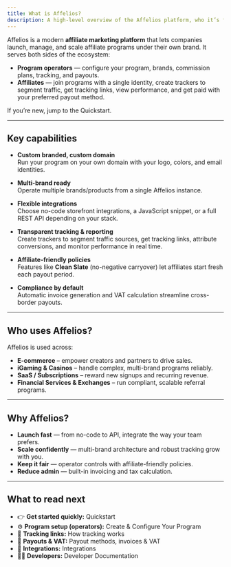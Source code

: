 ```yaml
---
title: What is Affelios?
description: A high-level overview of the Affelios platform, who it’s for, and the core concepts you’ll use day to day.
---
```


Affelios is a modern **affiliate marketing platform** that lets companies launch, manage, and scale affiliate programs under their own brand. It serves both sides of the ecosystem:

- **Program operators** — configure your program, brands, commission plans, tracking, and payouts.
- **Affiliates** — join programs with a single identity, create trackers to segment traffic, get tracking links, view performance, and get paid with your preferred payout method.

<Callout>
If you’re new, jump to the <Link href="/knowledge-base/getting-started/quickstart">Quickstart</Link>.
</Callout>

---

## Key capabilities

- **Custom branded, custom domain**  
  Run your program on your own domain with your logo, colors, and email identities.

- **Multi-brand ready**  
  Operate multiple brands/products from a single Affelios instance.

- **Flexible integrations**  
  Choose no-code storefront integrations, a JavaScript snippet, or a full REST API depending on your stack.

- **Transparent tracking & reporting**  
  Create trackers to segment traffic sources, get tracking links, attribute conversions, and monitor performance in real time.

- **Affiliate-friendly policies**  
  Features like **Clean Slate** (no-negative carryover) let affiliates start fresh each payout period.

- **Compliance by default**  
  Automatic invoice generation and VAT calculation streamline cross-border payouts.

---

## Who uses Affelios?

Affelios is used across:
- **E-commerce** – empower creators and partners to drive sales.
- **iGaming & Casinos** – handle complex, multi-brand programs reliably.
- **SaaS / Subscriptions** – reward new signups and recurring revenue.
- **Financial Services & Exchanges** – run compliant, scalable referral programs.

---

## Why Affelios?

- **Launch fast** — from no-code to API, integrate the way your team prefers.
- **Scale confidently** — multi-brand architecture and robust tracking grow with you.
- **Keep it fair** — operator controls with affiliate-friendly policies.
- **Reduce admin** — built-in invoicing and tax calculation.

---

## What to read next

- 👉 **Get started quickly:** <Link href="/knowledge-base/getting-started/quickstart">Quickstart</Link>  
- ⚙️ **Program setup (operators):** <Link href="/knowledge-base/getting-started/for-operators">Create & Configure Your Program</Link>  
- 🔗 **Tracking links:** <Link href="/knowledge-base/tracking-links">How tracking works</Link>  
- 🧾 **Payouts & VAT:** <Link href="/knowledge-base/payouts-and-vat">Payout methods, invoices & VAT</Link>  
- 🧩 **Integrations:** <Link href="/integrations">Integrations</Link>  
- 👩‍💻 **Developers:** <Link href="/developers/reference">Developer Documentation</Link>

